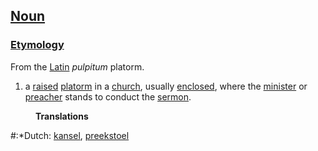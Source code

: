 ==[[Noun]]==

===[[Etymology]]===

From the [[Latin]] ''pulpitum'' platorm.

# a [[raised]] [[platorm]] in a [[church]], usually [[enclosed]], where the [[minister]] or [[preacher]] stands to conduct the [[sermon]].
:'''Translations'''
#:*Dutch: [[kansel]], [[preekstoel]]